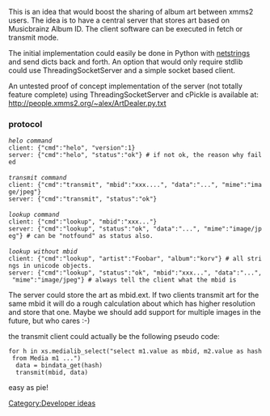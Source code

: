 This is an idea that would boost the sharing of album art between xmms2 users. The idea is to have a central server that stores art based on Musicbrainz Album ID. The client software can be executed in fetch or transmit mode.

The initial implementation could easily be done in Python with [ftp://ftp.tummy.com/pub/tummy/Python/netstring/ netstrings] and send dicts back and forth. An option that would only require stdlib could use ThreadingSocketServer and a simple socket based client.

An untested proof of concept implementation of the server (not totally feature complete) using ThreadingSocketServer and cPickle is available at: http://people.xmms2.org/~alex/ArtDealer.py.txt

=== protocol ===
 ''helo command''
 client: {"cmd":"helo", "version":1}
 server: {"cmd":"helo", "status":"ok"} # if not ok, the reason why failed
 
 ''transmit command''
 client: {"cmd":"transmit", "mbid":"xxx....", "data":"...", "mime":"image/jpeg"}
 server: {"cmd":"transmit", "status":"ok"}
 
 ''lookup command''
 client: {"cmd":"lookup", "mbid":"xxx..."}
 server: {"cmd":"lookup", "status":"ok", "data":"...", "mime":"image/jpeg"} # can be "notfound" as status also.
 
 ''lookup without mbid''
 client: {"cmd":"lookup", "artist":"Foobar", "album":"korv"} # all strings in unicode objects.
 server: {"cmd":"lookup", "status":"ok", "mbid":"xxx...", "data":"...", "mime":"image/jpeg"} # always tell the client what the mbid is


The server could store the art as mbid.ext. If two clients transmit art for the same mbid it will do a rough calculation about which has higher resolution and store that one. Maybe we should add support for multiple images in the future, but who cares :-)

the transmit client could actually be the following pseudo code:

 for h in xs.medialib_select("select m1.value as mbid, m2.value as hash from Media m1 ...")
   data = bindata_get(hash)
   transmit(mbid, data)

easy as pie!

[[Category:Developer ideas]]